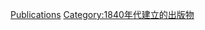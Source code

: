 {{Cat topic in year| topic=建立的出版物| year=1849}}

[[Category:1849年建立|Publications]]
[[Category:1840年代建立的出版物|Category:1840年代建立的出版物]]